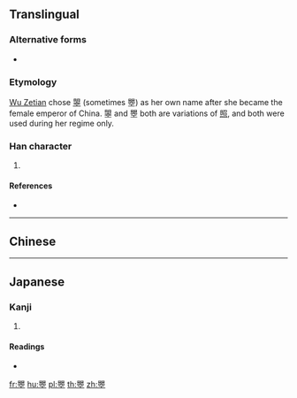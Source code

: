{{character info/new}}
==Translingual==

===Alternative forms===
* {{l|mul|曌}}

===Etymology===
[[w:Wu Zetian|Wu Zetian]] chose [[曌]] (sometimes 瞾) as her own name after she became the female emperor of China. 曌 and 瞾 both are variations of [[照]], and both were used during her regime only.

===Han character===
{{Han char|rn=109|rad=目|as=13|sn=18|four=|canj=BUJCM}}

# {{defn|Han|sort=目13}}

====References====
* {{Han ref|kx=0819.040|dkj=23746|dj=1231.030|hdz=42517.050|uh=77BE|ud=30654}}

----

==Chinese==
{{zh-see|照|v}}

----

==Japanese==

===Kanji===
{{ja-kanji|grade=|rs=目13}}

# {{alternative form of|照|lang=ja}}

====Readings====
* {{ja-readings|on=[[しょう]] (shō)|kun=[[てえる]] (teeru), [[てらす]] (terasu), [[てえれる]] (teereru)|nanori=}}

[[fr:瞾]]
[[hu:瞾]]
[[pl:瞾]]
[[th:瞾]]
[[zh:瞾]]
